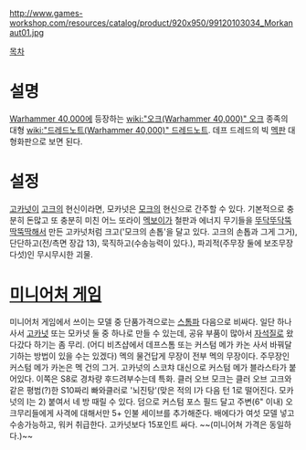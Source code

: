 {{{+1 '''Morkanaut'''}}}

http://www.games-workshop.com/resources/catalog/product/920x950/99120103034_Morkanaut01.jpg

[[목차]]

= 설명 =
[[Warhammer 40,000]]에 등장하는 [[wiki:"오크(Warhammer 40,000)" 오크]] 종족의 대형 [[wiki:"드레드노트(Warhammer 40,000)" 드레드노트]]. 데프 드레드의 빅 [[멕보이|멕]]판 대형화판으로 보면 된다. 

= 설정 =
[[고카넛]]이 [[고크]]의 현신이라면, 모카넛은 [[모크]]의 현신으로 간주할 수 있다. 기본적으로 충분히 돈많고 또 충분히 미친 어느 또라이 [[멕보이]]가 철판과 에너지 무기들을 [[루티드|뚜닥뚜닥뚝딱뚝딱]]해서 만든 고카넛처럼 크고('모크의 손톱'을 달고 있다. 고크의 손톱과 그게 그거), 단단하고(전/측면 장갑 13), 묵직하고(수송능력이 있다.), 파괴적(주무장 둘에 보조무장 다섯)인 무시무시한 괴물. 

= [[미니어처 게임]] =
미니어처 게임에서 쓰이는 모델 중 단품가격으로는 [[스톰파]] 다음으로 비싸다. 일단 하나 사서 [[고카넛]] 또는 모카넛 둘 중 하나로 만들 수 있는데, 공유 부품이 많아서 [[자석질]]로 왔다갔다 하기는 좀 무리. (어디 비츠샵에서 데프스톰 또는 커스텀 메가 카논 사서 바꿔달기하는 방법이 있을 수는 있겠다)
멕의 물건답게 무장이 전부 멕의 무장이다. 주무장인 커스텀 메가 카논은 멕 건의 그거. 고카넛의 스코챠 대신으로 커스텀 메가 블라스타가 붙어있다. 이쪽은 S8로 경차량 후드려부수는데 특화. 클러 오브 모크는 클러 오브 고크와 같은 평범(?)한 S10짜리 빠와클러로 '뇌진탕'(맞은 적의 I가 다음 턴 1로 떨어진다. 모카넛의 I는 2) 붙여서 네 방 때릴 수 있다. 덤으로 커스텀 포스 필드 달고 주변(6" 이내) 오크무리들에게 사격에 대해서만 5+ 인불 세이브를 추가해준다.
배에다가 여섯 모델 넣고 수송가능하고, 워커 취급한다. 고카넛보다 15포인트 싸다. ~~(미니어쳐 가격은 동일하다.)~~

